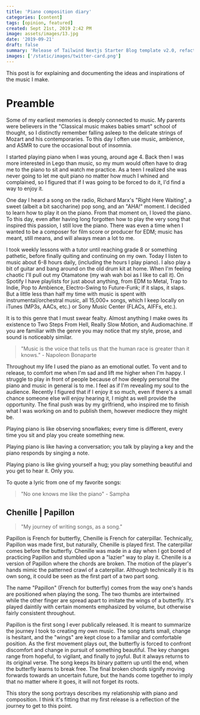 ```yaml
---
title: 'Piano composition diary'
categories: [content]
tags: [opinion, featured]
created: Sept 21st, 2019 2:42 PM
image: assets/images/13.jpg
date: '2019-09-21'
draft: false
summary: 'Release of Tailwind Nextjs Starter Blog template v2.0, refactored with Nextjs App directory and React Server Components setup.Discover the new features and how to migrate from V1.'
images: ['/static/images/twitter-card.png']
---
```


This post is for explaining and documenting the ideas and inspirations of the music I make.

# Preamble

Some of my earliest memories is deeply connected to music.
My parents were believers in the "Classical music makes babies smart" school of thought, so I distinctly remember falling asleep to the delicate strings of Mozart and his contemporaries.
To this day I often use music, ambience, and ASMR to cure the occasional bout of insomnia.

I started playing piano when I was young, around age 4.
Back then I was more interested in Lego than music, so my mum would often have to drag me to the piano to sit and watch me practice.
As a teen I realized she was never going to let me quit piano no matter how much I whined and complained, so I figured that if I was going to be forced to do it, I'd find a way to enjoy it.

One day I heard a song on the radio, Richard Marx's "Right Here Waiting", a sweet (albeit a bit saccharine) pop song, and an "AHA!" moment. I decided to learn how to play it on the piano.
From that moment on, I loved the piano. To this day, even after having long forgotten how to play the very song that inspired this passion, I still love the piano.
There was even a time when I wanted to be a composer for film score or producer for EDM; music has meant, still means, and will always mean a lot to me.

I took weekly lessons with a tutor until reaching grade 8 or something pathetic, before finally quiting and continuing on my own.
Today I listen to music about 6-8 hours daily, (including the hours I play piano).
I also play a bit of guitar and bang around on the old drum kit at home. When I'm feeling chaotic I'll pull out my Otamatone (my wah wah boi as I like to call it).
On Spotify I have playlists for just about anything, from EDM to Metal, Trap to Indie, Pop to Ambience, Electro-Swing to Future-Funk; if it slaps, it slaps.
But a little less than half my time with music is spent with instrumental/orchestral music, all 15,000+ songs, which I keep locally on iTunes (MP3s, AACs, etc.) or Sony Music Center (FLACs, AIFFs, etc.).

It is to this genre that I must swear fealty. Almost anything I make owes its existence to Two Steps From Hell, Really Slow Motion, and Audiomachine.
If you are familiar with the genre you may notice that my style, prose, and sound is noticeably similar.

> "Music is the voice that tells us that the human race is greater than it knows." - Napoleon Bonaparte

Throughout my life I used the piano as an emotional outlet. To vent and to release, to comfort me when I'm sad and lift me higher when I'm happy.
I struggle to play in front of people because of how deeply personal the piano and music in general is to me. I feel as if I'm revealing my soul to the audience.
Recently I figured that if I enjoy it so much, even if there's a small chance someone else will enjoy hearing it, I might as well provide the opportunity.
The final push was by my girlfriend, who inspired me to finish what I was working on and to publish them, however mediocre they might be.

Playing piano is like observing snowflakes; every time is different, every time you sit and play you create something new.

Playing piano is like having a conversation; you talk by playing a key and the piano responds by singing a note.

Playing piano is like giving yourself a hug; you play something beautiful and you get to hear it. Only you.

To quote a lyric from one of my favorite songs:

> "No one knows me like the piano" - Sampha

## Chenille | Papillon

> "My journey of writing songs, as a song."

Papillon is French for butterfly, Chenille is French for caterpillar.
Technically, Papillon was made first, but naturally, Chenille is played first. The caterpillar comes before the butterfly.
Chenille was made in a day when I got bored of practicing Papillon and stumbled upon a "lazier" way to play it.
Chenille is a version of Papillon where the chords are broken. The motion of the player's hands mimic the patterned crawl of a caterpillar.
Although technically it is its own song, it could be seen as the first part of a two part song.

The name "Papillon" (French for butterfly) comes from the way one's hands are positioned when playing the song.
The two thumbs are intertwined while the other finger are spread apart to imitate the wings of a butterfly.
It's played daintily with certain moments emphasized by volume, but otherwise fairly consistent throughout.

Papillon is the first song I ever publically released. It is meant to summarize the journey I took to creating my own music.
The song starts small, change is hesitant, and the "wings" are kept close to a familiar and comfortable position.
As the first movement plays out, the butterfly is forced to confront discomfort and change in pursuit of something beautiful.
The key changes range from hopeful, to vigilant, and finally to joyful. But it always returns to its original verse.
The song keeps its binary pattern up until the end, when the butterfly learns to break free.
The final broken chords signify moving forwards towards an uncertain future, but the hands come together to imply that no matter where it goes, it will not forget its roots.

This story the song portrays describes my relationship with piano and composition.
I think it's fitting that my first release is a reflection of the journey to get to this point.
